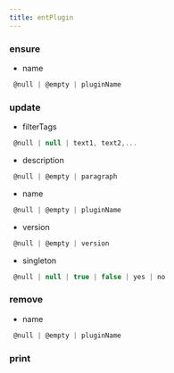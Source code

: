 ```yaml
---
title: entPlugin
---
```


### ensure

- name
```js 
 @null | @empty | pluginName
```

### update

- filterTags
```js 
 @null | null | text1, text2,...
```
- description
```js 
 @null | @empty | paragraph
```
- name
```js 
 @null | @empty | pluginName
```
- version
```js 
 @null | @empty | version
```
- singleton
```js 
 @null | null | true | false | yes | no
```

### remove

- name
```js 
 @null | @empty | pluginName
```

### print



